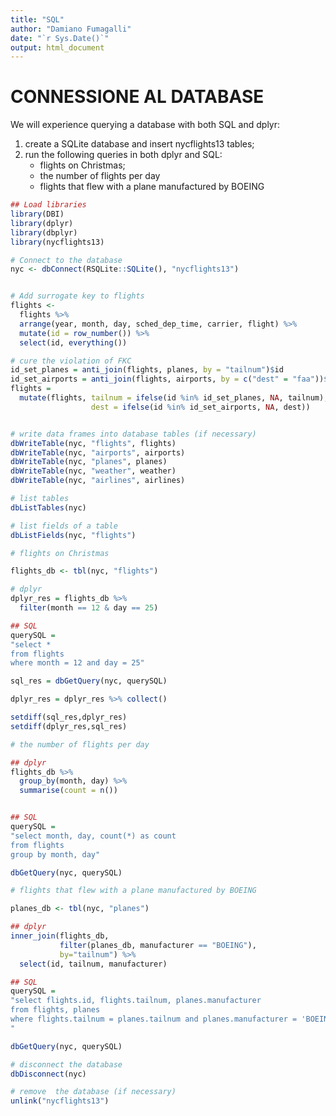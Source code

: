 ```yaml
---
title: "SQL"
author: "Damiano Fumagalli"
date: "`r Sys.Date()`"
output: html_document
---
```



# CONNESSIONE AL DATABASE

We will experience querying a database with both SQL and dplyr:

1. create a SQLite database and insert nycflights13 tables;
2. run the following queries in both dplyr and SQL:
    * flights on Christmas;
    * the number of flights per day
    * flights that flew with a plane manufactured by BOEING


```r
## Load libraries
library(DBI)
library(dplyr)
library(dbplyr)
library(nycflights13)

# Connect to the database
nyc <- dbConnect(RSQLite::SQLite(), "nycflights13")


# Add surrogate key to flights
flights <- 
  flights %>% 
  arrange(year, month, day, sched_dep_time, carrier, flight) %>%
  mutate(id = row_number()) %>%
  select(id, everything())

# cure the violation of FKC
id_set_planes = anti_join(flights, planes, by = "tailnum")$id
id_set_airports = anti_join(flights, airports, by = c("dest" = "faa"))$id
flights = 
  mutate(flights, tailnum = ifelse(id %in% id_set_planes, NA, tailnum),
                  dest = ifelse(id %in% id_set_airports, NA, dest))


# write data frames into database tables (if necessary)
dbWriteTable(nyc, "flights", flights)
dbWriteTable(nyc, "airports", airports)
dbWriteTable(nyc, "planes", planes)
dbWriteTable(nyc, "weather", weather)
dbWriteTable(nyc, "airlines", airlines)

# list tables
dbListTables(nyc)

# list fields of a table
dbListFields(nyc, "flights")
```


```r
# flights on Christmas

flights_db <- tbl(nyc, "flights")

# dplyr
dplyr_res = flights_db %>% 
  filter(month == 12 & day == 25)

## SQL
querySQL = 
"select *
from flights 
where month = 12 and day = 25"

sql_res = dbGetQuery(nyc, querySQL)

dplyr_res = dplyr_res %>% collect()

setdiff(sql_res,dplyr_res)
setdiff(dplyr_res,sql_res)
```

```r
# the number of flights per day

## dplyr
flights_db %>% 
  group_by(month, day) %>%
  summarise(count = n())


## SQL
querySQL = 
"select month, day, count(*) as count
from flights
group by month, day"

dbGetQuery(nyc, querySQL)
```

```r
# flights that flew with a plane manufactured by BOEING

planes_db <- tbl(nyc, "planes")

## dplyr
inner_join(flights_db, 
           filter(planes_db, manufacturer == "BOEING"),  
           by="tailnum") %>%
  select(id, tailnum, manufacturer)

## SQL
querySQL = 
"select flights.id, flights.tailnum, planes.manufacturer
from flights, planes
where flights.tailnum = planes.tailnum and planes.manufacturer = 'BOEING'
"

dbGetQuery(nyc, querySQL)
```


```r
# disconnect the database
dbDisconnect(nyc)

# remove  the database (if necessary)
unlink("nycflights13")
```




